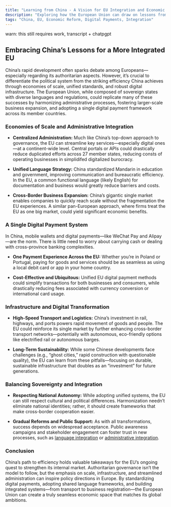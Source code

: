 ```yaml
---
title: "Learning from China - A Vision for EU Integration and Economic Reform"
description: "Exploring how the European Union can draw on lessons from China's large-scale efficiency, unified payment systems, and administrative reforms."
tags: "China, EU, Economic Reform, Digital Payments, Integration"
---
```


warn: this still requires work, transcript + chatpgpt

## Embracing China’s Lessons for a More Integrated EU

China’s rapid development often sparks debate among Europeans—especially regarding its authoritarian aspects. However, it’s crucial to differentiate the political system from the striking efficiency China achieves through economies of scale, unified standards, and robust digital infrastructure. The European Union, while composed of sovereign states with diverse languages and regulations, could replicate many of these successes by harmonizing administrative processes, fostering larger-scale business expansion, and adopting a single digital payment framework across its member countries.

### Economies of Scale and Administrative Integration

- **Centralized Administration:** Much like China’s top-down approach to governance, the EU can streamline key services—especially digital ones—at a continent-wide level. Central portals or APIs could drastically reduce duplicated efforts across 27 member states, reducing consts of operating businesses in simplidifed digitalized burocracy. 

- **Unified Language Strategy:** China standardized Mandarin in education and government, improving communication and bureaucratic efficiency. In the EU, a common functional language (likely English) for documentation and business would greatly reduce barriers and costs.

- **Cross-Border Business Expansion:** China’s gigantic single market enables companies to quickly reach scale without the fragmentation the EU experiences. A similar pan-European approach, where firms treat the EU as one big market, could yield significant economic benefits.

### A Single Digital Payment System

In China, mobile wallets and digital payments—like WeChat Pay and Alipay—are the norm. There is little need to worry about carrying cash or dealing with cross-province banking complexities.

- **One Payment Experience Across the EU:** Whether you’re in Poland or Portugal, paying for goods and services should be as seamless as using a local debit card or app in your home country.

- **Cost-Effective and Ubiquitous:** Unified EU digital payment methods could simplify transactions for both businesses and consumers, while drastically reducing fees associated with currency conversion or international card usage.

### Infrastructure and Digital Transformation

- **High-Speed Transport and Logistics:** China’s investment in rail, highways, and ports powers rapid movement of goods and people. The EU could reinforce its single market by further enhancing cross-border transport networks—potentially with autonomous, eco-friendly options like electrified rail or autonomous barges.

- **Long-Term Sustainability:** While some Chinese developments face challenges (e.g., “ghost cities,” rapid construction with questionable quality), the EU can learn from these pitfalls—focusing on durable, sustainable infrastructure that doubles as an “investment” for future generations.

### Balancing Sovereignty and Integration

- **Respecting National Autonomy:** While adopting unified systems, the EU can still respect cultural and political differences. Harmonization needn’t eliminate national identities; rather, it should create frameworks that make cross-border cooperation easier. 

- **Gradual Reforms and Public Support:** As with all transformations, success depends on widespread acceptance. Public awareness campaigns and stakeholder engagement can foster trust in new processes, such as [language integration]() or [administrative integration]().

### Conclusion

China’s path to efficiency holds valuable takeaways for the EU’s ongoing quest to strengthen its internal market. Authoritarian governance isn’t the model to follow, but the emphasis on scale, infrastructure, and streamlined administration can inspire policy directions in Europe. By standardizing digital payments, adopting shared language frameworks, and building integrated systems—from transport to business registration—the European Union can create a truly seamless economic space that matches its global ambitions.
